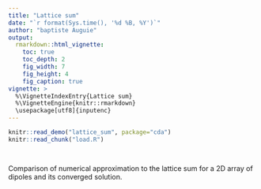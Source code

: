 ```yaml
---
title: "Lattice sum"
date: "`r format(Sys.time(), '%d %B, %Y')`"
author: "baptiste Auguie"
output:
  rmarkdown::html_vignette:
    toc: true
    toc_depth: 2
    fig_width: 7
    fig_height: 4
    fig_caption: true
vignette: >
  %\VignetteIndexEntry{Lattice sum}
  %\VignetteEngine{knitr::rmarkdown}
  \usepackage[utf8]{inputenc}
---
```


```r
knitr::read_demo("lattice_sum", package="cda")
knitr::read_chunk("load.R")
```
```r
```
```r
```
Comparison of numerical approximation to the lattice sum for a 2D array of dipoles and its converged solution.

```r
```

